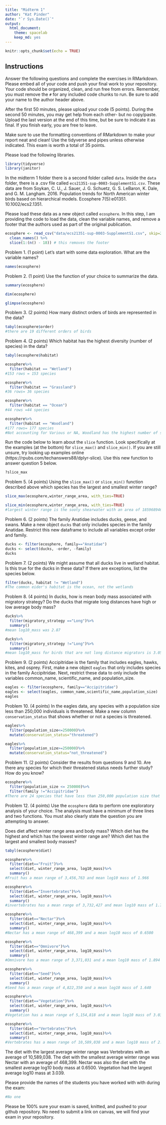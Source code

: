 ```yaml
---
title: "Midterm 1"
author: "Kat Pinder"
date: "`r Sys.Date()`"
output:
  html_document: 
    theme: spacelab
    keep_md: yes
---
```


```r
knitr::opts_chunk$set(echo = TRUE)
```

## Instructions
Answer the following questions and complete the exercises in RMarkdown. Please embed all of your code and push your final work to your repository. Your code should be organized, clean, and run free from errors. Remember, you must remove the `#` for any included code chunks to run. Be sure to add your name to the author header above.  

After the first 50 minutes, please upload your code (5 points). During the second 50 minutes, you may get help from each other- but no copy/paste. Upload the last version at the end of this time, but be sure to indicate it as final. If you finish early, you are free to leave.

Make sure to use the formatting conventions of RMarkdown to make your report neat and clean! Use the tidyverse and pipes unless otherwise indicated. This exam is worth a total of 35 points. 

Please load the following libraries.
```r
library(tidyverse)
library(janitor)
```

In the midterm 1 folder there is a second folder called `data`. Inside the `data` folder, there is a .csv file called `ecs21351-sup-0003-SupplementS1.csv`. These data are from Soykan, C. U., J. Sauer, J. G. Schuetz, G. S. LeBaron, K. Dale, and G. M. Langham. 2016. Population trends for North American winter birds based on hierarchical models. Ecosphere 7(5):e01351. 10.1002/ecs2.1351.  

Please load these data as a new object called `ecosphere`. In this step, I am providing the code to load the data, clean the variable names, and remove a footer that the authors used as part of the original publication.
```r
ecosphere <- read_csv("data/ecs21351-sup-0003-SupplementS1.csv", skip=2) %>% 
  clean_names() %>%
  slice(1:(n() - 18)) # this removes the footer
```

Problem 1. (1 point) Let's start with some data exploration. What are the variable names?
```r
names(ecosphere)
```

Problem 2. (1 point) Use the function of your choice to summarize the data.
```r
summary(ecosphere)
```
```r
dim(ecosphere)
```
```r
glimpse(ecosphere)
```

Problem 3. (2 points) How many distinct orders of birds are represented in the data?
```r
tabyl(ecosphere$order)
#there are 19 different orders of birds
```

Problem 4. (2 points) Which habitat has the highest diversity (number of species) in the data?
```r
tabyl(ecosphere$habitat)
```
```r
ecosphere%>%
  filter(habitat == "Wetland")
#153 rows = 153 species
```
```r
ecosphere%>%
  filter(habitat == "Grassland")
#36 rows= 36 species
```
```r
ecosphere%>%
  filter(habitat == "Ocean")
#44 rows =44 species
```
```r
ecosphere%>%
  filter(habitat == "Woodland")
#177 rows= 177 species
#Not accounting for Various or NA, Woodland has the highest number of species, with 177 different species
```

Run the code below to learn about the `slice` function. Look specifically at the examples (at the bottom) for `slice_max()` and `slice_min()`. If you are still unsure, try looking up examples online (https://rpubs.com/techanswers88/dplyr-slice). Use this new function to answer question 5 below.
```r
?slice_max
```

Problem 5. (4 points) Using the `slice_max()` or `slice_min()` function described above which species has the largest and smallest winter range?
```r
slice_max(ecosphere,winter_range_area, with_ties=TRUE)
```

```r
slice_min(ecosphere,winter_range_area, with_ties=TRUE)
#largest winter range is the sooty shearwater with an area of 185968946, the smallest winter range is the skylark with an area of 11
```

Problem 6. (2 points) The family Anatidae includes ducks, geese, and swans. Make a new object `ducks` that only includes species in the family Anatidae. Restrict this new dataframe to include all variables except order and family.
```r
ducks <- filter(ecosphere, family=="Anatidae")
ducks <- select(ducks, -order, -family)
ducks
```

Problem 7. (2 points) We might assume that all ducks live in wetland habitat. Is this true for the ducks in these data? If there are exceptions, list the species below.
```r
filter(ducks, habitat != "Wetland")
#The common eider's habitat is the ocean, not the wetlands
```

Problem 8. (4 points) In ducks, how is mean body mass associated with migratory strategy? Do the ducks that migrate long distances have high or low average body mass?
```r
ducks%>%
  filter(migratory_strategy =="Long")%>%
  summary()
#mean log10_mass was 2.87
```
```r
ducks%>%
  filter(migratory_strategy !="Long")%>%
  summary()
#mean log10_mass for birds that are not long distance migrators is 3.051
```


Problem 9. (2 points) Accipitridae is the family that includes eagles, hawks, kites, and osprey. First, make a new object `eagles` that only includes species in the family Accipitridae. Next, restrict these data to only include the variables common_name, scientific_name, and population_size.
```r
eagles <- filter(ecosphere, family=="Accipitridae")
eagles <- select(eagles, common_name,scientific_name,population_size)
eagles
```

Problem 10. (4 points) In the eagles data, any species with a population size less than 250,000 individuals is threatened. Make a new column `conservation_status` that shows whether or not a species is threatened.
```r
eagles%>%
  filter(population_size<=250000)%>%
  mutate(conservation_status="threatened")
```
```r
eagles%>%
  filter(population_size>=250000)%>%
  mutate(conservation_status="not_threatened")
```


Problem 11. (2 points) Consider the results from questions 9 and 10. Are there any species for which their threatened status needs further study? How do you know?
```r
ecosphere%>%
  filter(population_size <= 250000)%>%
  filter(family !="Accipitridae")
#There are 24 species that have less than 250,000 population size that are not in the Accipitridae family that would be considered endangered
```

Problem 12. (4 points) Use the `ecosphere` data to perform one exploratory analysis of your choice. The analysis must have a minimum of three lines and two functions. You must also clearly state the question you are attempting to answer.

Does diet affect winter range area and body mass? Which diet has the highest and which has the lowest winter range are? Which diet has the largest and smallest body masses?
```r
tabyl(ecosphere$diet)
```

```r
ecosphere%>%
  filter(diet=="Fruit")%>%
  select(diet, winter_range_area, log10_mass)%>%
  summary()
#Fruit has a mean range of 3,456,763 and mean log10 mass of 1.966
```
```r
ecosphere%>%
  filter(diet=="Invertebrates")%>%
  select(diet, winter_range_area, log10_mass)%>%
  summary()
#invertebrates has a mean range of 3,732,427 and mean log10 mass of 1.73
```
```r
ecosphere%>%
  filter(diet=="Nectar")%>%
  select(diet, winter_range_area, log10_mass)%>%
  summary()
#Nectar has a mean range of 468,399 and a mean log10 mass of 0.6500
```
```r
ecosphere%>%
  filter(diet=="Omnivore")%>%
  select(diet, winter_range_area, log10_mass)%>%
  summary()
#Omnivore has a mean range of 3,371,031 and a mean log10 mass of 1.894
```
```r
ecosphere%>%
  filter(diet=="Seed")%>%
  select(diet, winter_range_area, log10_mass)%>%
  summary()
#Seed has a mean range of 4,822,350 and a mean log10 mass of 1.640
```
```r
ecosphere%>%
  filter(diet=="Vegetation")%>%
  select(diet, winter_range_area, log10_mass)%>%
  summary()
#Vegetation has a mean range of 5,154,818 and a mean log10 mass of 3.039
```
```r
ecosphere%>%
  filter(diet=="Vertebrates")%>%
  select(diet, winter_range_area, log10_mass)%>%
  summary()
#Vertebrates has a mean range of 10,589,038 and a mean log10 mass of 2.845
```
The diet with the largest average winter range was Vertebrates with an average of 10,589,038. The diet with the smallest average winter range was Nectar with  an average of 468,399. Nectar was also the diet with the smallest average log10 body mass at 0.6500. Vegetation had the largest average log10 mass at 3.039.


Please provide the names of the students you have worked with with during the exam:
```r
#No one
```

Please be 100% sure your exam is saved, knitted, and pushed to your github repository. No need to submit a link on canvas, we will find your exam in your repository.